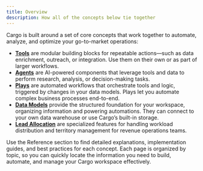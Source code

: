 ```yaml
---
title: Overview
description: How all of the concepts below tie together
---
```


Cargo is built around a set of core concepts that work together to automate, analyze, and optimize your go-to-market operations:

- **[Tools](/reference/tools)** are modular building blocks for repeatable actions—such as data enrichment, outreach, or integration. Use them on their own or as part of larger workflows.
- **[Agents](/reference/agents)** are AI-powered components that leverage tools and data to perform research, analysis, or decision-making tasks.
- **[Plays](/reference/plays)** are automated workflows that orchestrate tools and logic, triggered by changes in your data models. Plays let you automate complex business processes end-to-end.
- **[Data Models](/reference/data/system-of-record)** provide the structured foundation for your workspace, organizing information and powering automations. They can connect to your own data warehouse or use Cargo’s built-in storage.
- **[Lead Allocation](/reference/allocation)** are specialized features for handling workload distribution and territory management for revenue operations teams.

Use the Reference section to find detailed explanations, implementation guides, and best practices for each concept. Each page is organized by topic, so you can quickly locate the information you need to build, automate, and manage your Cargo workspace effectively.

